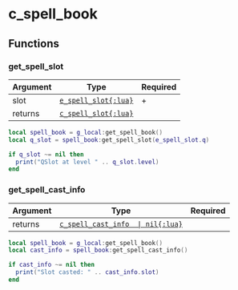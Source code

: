 # c_spell_book

## Functions

### get_spell_slot

| Argument | Type                                                   | Required |
| -------- | ------------------------------------------------------ | -------- |
| slot     | [`e_spell_slot{:lua}`](/enums/e_spell_slot)            | +        |
| returns  | [`c_spell_slot{:lua}`](/classes/c_object/c_spell_slot) |          |

```lua /get_spell_slot/
local spell_book = g_local:get_spell_book()
local q_slot = spell_book:get_spell_slot(e_spell_slot.q)

if q_slot ~= nil then
  print("QSlot at level " .. q_slot.level)
end
```

### get_spell_cast_info

| Argument | Type                                                                     | Required |
| -------- | ------------------------------------------------------------------------ | -------- |
| returns  | [`c_spell_cast_info  \| nil{:lua}`](/classes/c_object/c_spell_cast_info) |          |

```lua /get_spell_cast_info/
local spell_book = g_local:get_spell_book()
local cast_info = spell_book:get_spell_cast_info()

if cast_info ~= nil then
  print("Slot casted: " .. cast_info.slot)
end
```
